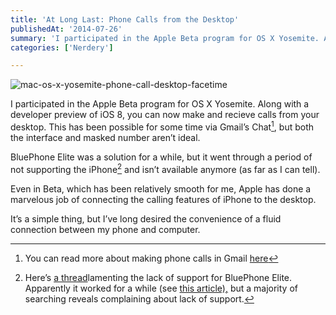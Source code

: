 ```yaml
---
title: 'At Long Last: Phone Calls from the Desktop'
publishedAt: '2014-07-26'
summary: 'I participated in the Apple Beta program for OS X Yosemite. Along with a developer preview of iOS 8, you can now make and recieve calls from your desktop. This has been possible for some time via Gm...'
categories: ['Nerdery']

---
```


<Image src="/images/blog/at-long-last-phone-calls-from-the-desktop/83bdd-mac-os-x-yosemite-phone-call-desktop-facetime.png" alt="mac-os-x-yosemite-phone-call-desktop-facetime" width={800} height={600} />

I participated in the Apple Beta program for OS X Yosemite. Along with a developer preview of iOS 8, you can now make and recieve calls from your desktop. This has been possible for some time via Gmail’s Chat[^1], but both the interface and masked number aren’t ideal.

BluePhone Elite was a solution for a while, but it went through a period of not supporting the iPhone[^2] and isn’t available anymore (as far as I can tell).

Even in Beta, which has been relatively smooth for me, Apple has done a marvelous job of connecting the calling features of iPhone to the desktop.

It’s a simple thing, but I’ve long desired the convenience of a fluid connection between my phone and computer.

[^1]: You can read more about making phone calls in Gmail [here](https://support.google.com/chat/answer/3379791?hl=en)



[^2]: Here’s [a thread](https://discussions.apple.com/thread/2412343?start=0&tstart=0)lamenting the lack of support for BluePhone Elite. Apparently it worked for a while (see [this article),](http://smokingapples.com/software/reviews/bluephoneelite-finally-supports-the-iphone/) but a majority of searching reveals complaining about lack of support.
